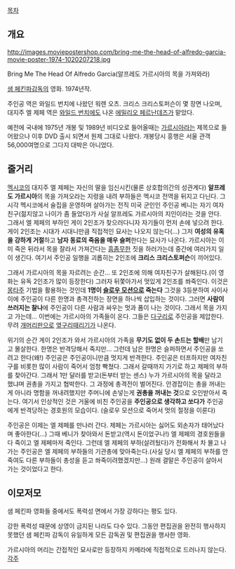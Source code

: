 [[목차]]
== 개요 ==
http://images.moviepostershop.com/bring-me-the-head-of-alfredo-garcia-movie-poster-1974-1020207218.jpg

Bring Me The Head Of Alfredo Garcia(알프레도 가르시아의 목을 가져와라)

[[샘 페킨파]]감독의 영화. 1974년작.

주인공 역은 와일드 번치에 나왔던 워렌 오츠. 크리스 크리스토퍼슨이 몇 장면 나오며, 대지주 엘 제페 역은 [[와일드 번치]]에도 나온 [[에밀리오 페르난데즈]]가 맡았다. 

예전에 국내에 1975년 개봉 및 1989년 비디오로 들어올때는 [[가르시아]]라는 제목으로 들어왔으나 이후 DVD 출시 되면서 원제 그대로 나왔다. 개봉당시 흥행은 서울 관객 56,000여명으로 그다지 대박은 아니었다.

== 줄거리 ==
[[멕시코]]의 대지주 엘 제페는 자신의 딸을 임신시킨(물론 상호합의간의 성관계다) '''알프레도 가르시아'''의 목을 가져오라는 지령을 내려 부하들은 멕시코 전역을 뒤지고 다닌다. 그 시각 멕시코에서 술집을 운영하며 살아가는 전직 미국 군인인 주인공 베니는 자기 여자친구(젊지않고 나이가 좀 들었다)가 사실 알프레도 가르시아의 지인이라는 것을 안다. 그래서 엘 제페의 부하인 게이 2인조가 찾으러다니자 자기들이 먼저 손에 넣으려 한다. 게이 2인조는 시대가 시대니만큼 직접적인 묘사는 나오지 않는다(...) 그저 '''여성의 유혹을 강하게 거절'''하고 '''남자 동료의 죽음을 매우 슬퍼'''한다는 묘사가 나온다. 가르시아는 이미 죽은 뒤라서 목을 잘라서 가져간다는 [[흠좀무]]한 짓을 하러가는데 중간에 여러가지 일이 생긴다. 여기서 주인공 일행을 괴롭히는 2인조에 '''크리스 크리스토퍼슨'''이 끼어있다. 

그래서 가르시아의 목을 자르려는 순간... 또 2인조에 의해 여자친구가 살해된다.(이 영화는 유독 2인조가 많이 등장한다) 그러자 뒤쫓아가서 멋있게 2인조를 쏴죽인다. 이것은 [[몽타주]] 기법을 활용하는 것인데 '''1명이 [[슬로우 모션]]으로 죽는다''' 그것을 3등분하여 사이사이에 주인공이 다른 한명과 총격전하는 장면을 하나씩 삽입하는 것이다. 그러면 '''사람이 쓰러지는 찰나'''에 주인공이 다른 사람과 싸우는 멋과 폼이 나는 것이다. 그래서 목을 가지고 가는데... 이번에는 가르시아의 가족들이 온다. 그들은 [[다구리]]로 주인공을 제압한다. 무려 [[개머리판]]으로 [[옆구리]]때리기가 나온다. 

위기의 순간 게이 2인조가 와서 가르시아의 가족을 '''무기도 없이 두 손드는 할배'''만 남기고 몰살한다. 한명은 반격당해서 죽지만... 그런데 남은 한명은 슬퍼하면서 주인공을 쏘려고 한다(왜!) 주인공은 주인공이니만큼 멋지게 반격한다. 주인공은 터프하지만 여자친구를 비롯한 많이 사람이 죽어서 엄청 빡쳤다. 그래서 갈때까지 가기로 하고 제페의 부하를 찾아간다. 그래서 1만 달러를 받고(돈부터 받는 센스) 누가 가르시아의 목을 달라고 했냐며 권총을 가지고 협박한다. 그 과정에 총격전이 벌어진다. 안경잡이는 총을 꺼내는게 아니라 명함을 꺼내려했지만 주머니에 손넣는게 '''권총을 꺼내는 것'''으로 오인받아서 죽는다. 여기서 인상적인 것은 거울에 비친 주인공을 '''주인공으로 생각하고 쏘다가''' 주인공에게 반격당하는 경호원의 모습이다. (슬로우 모션으로 죽어서 멋의 절정을 이룬다) 

주인공은 이제는 엘 제페를 만나러 간다. 제페는 가르시아는 싫어도 외손자가 태어났다며 좋아한다(...) 그때 베니가 찾아와서 돈받고(역시 돈이었구나!) 엘 제페의 경호원들을 다 죽이고 엘 제페마저 죽인다. 그런데 엘 제페의 부하(살려뒀다)가 전화해서 차 몰고 나가는 주인공은 엘 제페의 부하들의 기관총에 맞아죽는다.(사실 당시 엘 제페의 부하를 안죽여도 다른 부하들이 총성을 듣고 쏴죽이려했겠지만...) 원래 결말은 주인공이 살아서 가는 것이었다고 한다.
 
== 이모저모 ==
샘 페킨파 영화들 중에서도 폭력성 면에서 가장 강하다는 평도 있다.  

강한 폭력성 때문에 상영이 금지된 나라도 다수 있다. 그동안 편집권을 완전히 행사하지 못했던 샘 페킨파 감독이 유일하게 모든 감독권 및 편집권을 행사한 영화.
 
가르시아의 머리는 간접적인 묘사로만 등장하지 카메라에 직접적으로 드러나지 않는다.  
[[각주]]
